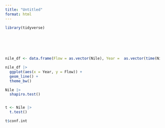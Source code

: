 ```yaml
---
title: "Untitled"
format: html
---
```


```r
library(tidyverse)



  
  
```
```r
nile_df <- data.frame(Flow = as.vector(Nile), Year =  as.vector(time(Nile)))

nile_df |> 
  ggplot(aes(x = Year, y = Flow)) +
  geom_line() +
  theme_bw()

```

```r
Nile |> 
  shapiro.test()


t <- Nile |> 
  t.test()

t$conf.int

```

